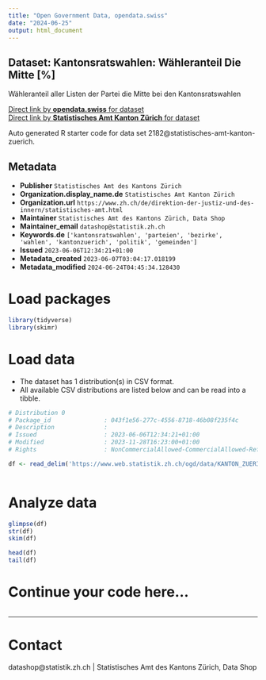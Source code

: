 ```yaml
---
title: "Open Government Data, opendata.swiss"
date: "2024-06-25"
output: html_document
---
```


## Dataset: Kantonsratswahlen: Wähleranteil Die Mitte [%]

Wähleranteil aller Listen der Partei die Mitte bei den Kantonsratswahlen

[Direct link by **opendata.swiss** for dataset](https://opendata.swiss/de/dataset/krw-wahleranteil-die-mitte)<br>
[Direct link by **Statistisches Amt Kanton Zürich** for dataset](https://www.zh.ch/de/politik-staat/gemeinden/gemeindeportraet.html)

Auto generated R starter code for data set 2182@statistisches-amt-kanton-zuerich.

## Metadata

- **Publisher** `Statistisches Amt des Kantons Zürich`
- **Organization.display_name.de** `Statistisches Amt Kanton Zürich`
- **Organization.url** `https://www.zh.ch/de/direktion-der-justiz-und-des-innern/statistisches-amt.html`
- **Maintainer** `Statistisches Amt des Kantons Zürich, Data Shop`
- **Maintainer_email** `datashop@statistik.zh.ch`
- **Keywords.de** `['kantonsratswahlen', 'parteien', 'bezirke', 'wahlen', 'kantonzuerich', 'politik', 'gemeinden']`
- **Issued** `2023-06-06T12:34:21+01:00`
- **Metadata_created** `2023-06-07T03:04:17.018199`
- **Metadata_modified** `2024-06-24T04:45:34.128430`


# Load packages

```r

library(tidyverse)
library(skimr)

```

# Load data

-   The dataset has 1 distribution(s) in CSV format.
-   All available CSV distributions are listed below and can be read into a tibble.

```r

# Distribution 0
# Package_id               : 043f1e56-277c-4556-8718-46b08f235f4c
# Description              : 
# Issued                   : 2023-06-06T12:34:21+01:00
# Modified                 : 2023-11-28T16:23:00+01:00
# Rights                   : NonCommercialAllowed-CommercialAllowed-ReferenceRequired

df <- read_delim('https://www.web.statistik.zh.ch/ogd/data/KANTON_ZUERICH_842.csv')



```

# Analyze data

```r

glimpse(df)
str(df)
skim(df)

head(df)
tail(df)

```

# Continue your code here...

```r

```

------------------------------------------------------------------------

# Contact

datashop@statistik.zh.ch | Statistisches Amt des Kantons Zürich, Data Shop
